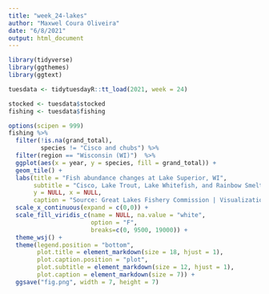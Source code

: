 ```yaml
---
title: "week_24-lakes"
author: "Maxwel Coura Oliveira"
date: "6/8/2021"
output: html_document
---
```


```r
library(tidyverse)
library(ggthemes)
library(ggtext)
```

```r
tuesdata <- tidytuesdayR::tt_load(2021, week = 24)
```



```r
stocked <- tuesdata$stocked
fishing <- tuesdata$fishing
```




```r
options(scipen = 999)
fishing %>% 
  filter(!is.na(grand_total),
         species != "Cisco and chubs") %>% 
  filter(region == "Wisconsin (WI)")  %>% 
  ggplot(aes(x = year, y = species, fill = grand_total)) +
  geom_tile() +
  labs(title = "Fish abundance changes at Lake Superior, WI",
       subtitle = "Cisco, Lake Trout, Lake Whitefish, and Rainbow Smelt are the<br> major commercial fish species throughout 136 years",
       y = NULL, x = NULL,
       caption = "Source: Great Lakes Fishery Commission | Visualization: @maxwelco") +
  scale_x_continuous(expand = c(0,0)) +
  scale_fill_viridis_c(name = NULL, na.value = "white", 
                       option = "F",
                       breaks=c(0, 9500, 19000)) +
  theme_wsj() +
  theme(legend.position = "bottom",
        plot.title = element_markdown(size = 18, hjust = 1),
        plot.caption.position = "plot",
        plot.subtitle = element_markdown(size = 12, hjust = 1),
        plot.caption = element_markdown(size = 7)) +
  ggsave("fig.png", width = 7, height = 7)
```



